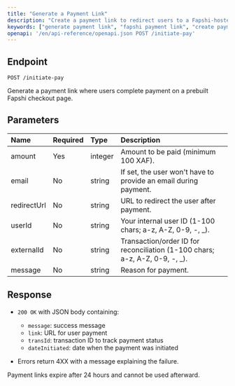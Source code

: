 ---
title: "Generate a Payment Link"
description: "Create a payment link to redirect users to a Fapshi-hosted checkout page."
keywords: ["generate payment link", "fapshi payment link", "create payment link", "payment API", "initiate pay"]
openapi: '/en/api-reference/openapi.json POST /initiate-pay'
---

## Endpoint

`POST /initiate-pay`

Generate a payment link where users complete payment on a prebuilt Fapshi checkout page.

## Parameters

| Name        | Required | Type    | Description                                                                                          |
|:-------------|:----------|:---------|:--------------------------------------------------------------------------------------------------|
| amount      | Yes      | integer | Amount to be paid (minimum 100 XAF).                                                                   |
| email       | No       | string  | If set, the user won't have to provide an email during payment.                                          |
| redirectUrl | No       | string  | URL to redirect the user after payment.                                                    |
| userId      | No       | string  | Your internal user ID (1-100 chars; a-z, A-Z, 0-9, -, _).                                        |
| externalId  | No       | string  | Transaction/order ID for reconciliation (1-100 chars; a-z, A-Z, 0-9, -, _).                      |
| message     | No       | string  | Reason for payment. 

## Response

- `200 OK` with JSON body containing:
  - `message`: success message
  - `link`: URL for user payment  
  - `transId`: transaction ID to track payment status
  - `dateInitiated`: date when the payment was initiated

- Errors return 4XX with a message explaining the failure.

<Note>Payment links expire after 24 hours and cannot be used afterward.</Note>
